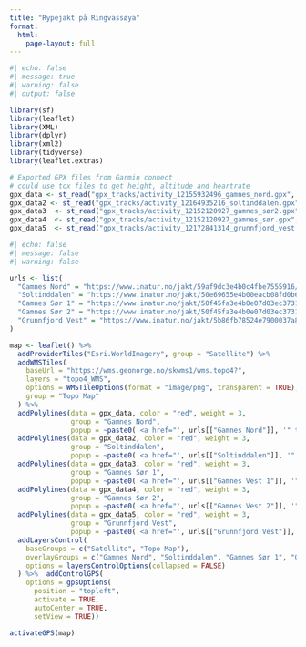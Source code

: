 ```yaml
---
title: "Rypejakt på Ringvassøya"
format: 
  html:
    page-layout: full
---
```



```r
#| echo: false
#| message: true
#| warning: false
#| output: false

library(sf)
library(leaflet)
library(XML)
library(dplyr)
library(xml2)
library(tidyverse)
library(leaflet.extras)

# Exported GPX files from Garmin connect
# could use tcx files to get height, altitude and heartrate
gpx_data <- st_read("gpx_tracks/activity_12155932496_gamnes_nord.gpx", layer="tracks") 
gpx_data2 <- st_read("gpx_tracks/activity_12164935216_soltinddalen.gpx", layer="tracks") 
gpx_data3  <- st_read("gpx_tracks/activity_12152120927_gamnes_sør2.gpx", layer="tracks") 
gpx_data4  <- st_read("gpx_tracks/activity_12152120927_gamnes_sør.gpx", layer="tracks") 
gpx_data5  <- st_read("gpx_tracks/activity_12172841314_grunnfjord_vest.gpx", layer="tracks") 

```




```r
#| echo: false
#| message: false
#| warning: false

urls <- list(
  "Gamnes Nord" = "https://www.inatur.no/jakt/59af9dc3e4b0c4fbe7555916/smaviltjakt-gamnes-nord-gamnes-utmarkslag",
  "Soltinddalen" = "https://www.inatur.no/jakt/50e69655e4b00eacb08fd0b6/smaviltjakt-i-soltinddalen-pa-ringvassoy",
  "Gamnes Sør 1" = "https://www.inatur.no/jakt/50f45fa3e4b0e07d03ec3731/smaviltjakt-gamnes-sor-gamnes-utmarkslag",
  "Gamnes Sør 2" = "https://www.inatur.no/jakt/50f45fa3e4b0e07d03ec3731/smaviltjakt-gamnes-sor-gamnes-utmarkslag",
  "Grunnfjord Vest" = "https://www.inatur.no/jakt/5b86fb78524e7900037a8dfc/smaviltjakt-i-grunnfjord-nord-pa-ringvassoya"
)

map <- leaflet() %>%
  addProviderTiles("Esri.WorldImagery", group = "Satellite") %>%
  addWMSTiles(
    baseUrl = "https://wms.geonorge.no/skwms1/wms.topo4?",
    layers = "topo4_WMS",
    options = WMSTileOptions(format = "image/png", transparent = TRUE),
    group = "Topo Map"
  ) %>%
  addPolylines(data = gpx_data, color = "red", weight = 3, 
               group = "Gamnes Nord", 
               popup = ~paste0('<a href="', urls[["Gamnes Nord"]], '" target="_blank">Kjøp kart på inatur.no</a>')) %>%
  addPolylines(data = gpx_data2, color = "red", weight = 3, 
               group = "Soltinddalen", 
               popup = ~paste0('<a href="', urls[["Soltinddalen"]], '" target="_blank">Kjøp kart på inatur.no</a>')) %>%
  addPolylines(data = gpx_data3, color = "red", weight = 3, 
               group = "Gamnes Sør 1", 
               popup = ~paste0('<a href="', urls[["Gamnes Vest 1"]], '" target="_blank">Kjøp kart på inatur.no</a>')) %>%
  addPolylines(data = gpx_data4, color = "red", weight = 3, 
               group = "Gamnes Sør 2", 
               popup = ~paste0('<a href="', urls[["Gamnes Vest 2"]], '" target="_blank">Kjøp kart på inatur.no</a>')) %>%
  addPolylines(data = gpx_data5, color = "red", weight = 3, 
               group = "Grunnfjord Vest", 
               popup = ~paste0('<a href="', urls[["Grunnfjord Vest"]], '" target="_blank">Kjøp kart på inatur.no</a>')) %>%
  addLayersControl(
    baseGroups = c("Satellite", "Topo Map"),
    overlayGroups = c("Gamnes Nord", "Soltinddalen", "Gamnes Sør 1", "Gamnes Sør 2", "Grunnfjord Vest"),
    options = layersControlOptions(collapsed = FALSE)
  ) %>%  addControlGPS(
    options = gpsOptions(
      position = "topleft",
      activate = TRUE, 
      autoCenter = TRUE,
      setView = TRUE))

activateGPS(map)

```




